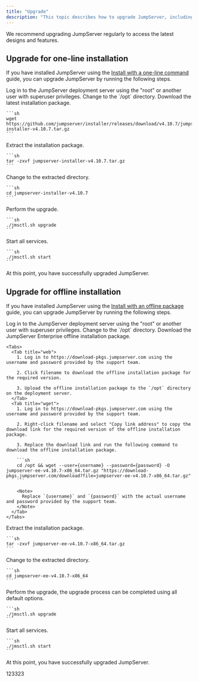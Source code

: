 ```yaml
---
title: "Upgrade"
description: "This topic describes how to upgrade JumpServer, including both the open-source and enterprise editions."
---
```


<Note>
  We recommend upgrading JumpServer regularly to access the latest designs and features.
</Note>

## Upgrade for one-line installation

If you have installed JumpServer using the [Install with a one-line command](/docs/installation#install-with-a-one-line-command) guide, you can upgrade JumpServer by running the following steps.

<Steps>
  <Step>
    Log in to the JumpServer deployment server using the "root" or another user with superuser privileges.
  </Step>
  <Step>
    Change to the `/opt` directory.
  </Step>
  <Step>
    Download the latest installation package.

    ```sh
    wget https://github.com/jumpserver/installer/releases/download/v4.10.7/jumpserver-installer-v4.10.7.tar.gz
    ```
  </Step>
  <Step>
    Extract the installation package.

    ```sh
    tar -zxvf jumpserver-installer-v4.10.7.tar.gz
    ```
  </Step>
  <Step>
    Change to the extracted directory.

    ```sh
    cd jumpserver-installer-v4.10.7
    ```
  </Step>
  <Step>
    Perform the upgrade.

    ```sh
    ./jmsctl.sh upgrade
    ```
  </Step>
  <Step>
    Start all services.

    ```sh
    ./jmsctl.sh start
    ```
  </Step>
  <Step>
    At this point, you have successfully upgraded JumpServer.
  </Step>
</Steps>

## Upgrade for offline installation

If you have installed JumpServer using the [Install with an offline package](/docs/installation#install-with-an-offline-package) guide, you can upgrade JumpServer by running the following steps.

<Steps>
  <Step>
    Log in to the JumpServer deployment server using the "root" or another user with superuser privileges.
  </Step>
  <Step>
    Change to the `/opt` directory.
  </Step>
  <Step>
    Download the JumpServer Enterprise offline installation package.

    <Tabs>  
      <Tab title="web">
        1. Log in to https://download-pkgs.jumpserver.com using the username and password provided by the support team.

        2. Click filename to download the offline installation package for the required version.

        3. Upload the offline installation package to the `/opt` directory on the deployment server.
      </Tab>
      <Tab title="wget">
        1. Log in to https://download-pkgs.jumpserver.com using the username and password provided by the support team.

        2. Right-click filename and select "Copy link address" to copy the download link for the required version of the offline installation package.

        3. Replace the download link and run the following command to download the offline installation package.

        ```sh
        cd /opt && wget --user={username} --password={password} -O jumpserver-ee-v4.10.7-x86_64.tar.gz "https://download-pkgs.jumpserver.com/download?file=jumpserver-ee-v4.10.7-x86_64.tar.gz"
        ```

        <Note>
          Replace `{username}` and `{password}` with the actual username and password provided by the support team.
        </Note>
      </Tab>
    </Tabs>
  </Step>
  <Step>
    Extract the installation package.

    ```sh
    tar -zxvf jumpserver-ee-v4.10.7-x86_64.tar.gz
    ```
  </Step>
  <Step>
    Change to the extracted directory.

    ```sh
    cd jumpserver-ee-v4.10.7-x86_64
    ```
  </Step>
  <Step>
    Perform the upgrade, the upgrade process can be completed using all default options.

    ```sh
    ./jmsctl.sh upgrade
    ```
  </Step>
  <Step>
    Start all services.

    ```sh
    ./jmsctl.sh start
    ```
  </Step>
  <Step>
    At this point, you have successfully upgraded JumpServer.
  </Step>
</Steps>

123323